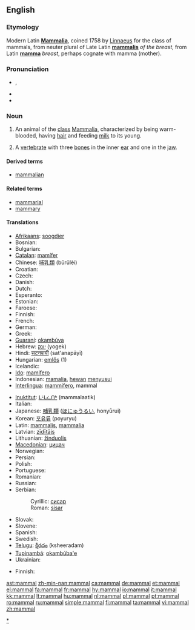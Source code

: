 {{wikipedia}}
==English==

===Etymology===
Modern Latin '''[[Mammalia]]''', coined 1758 by [[w:Linnaeus|Linnaeus]] for the class of mammals, from neuter plural of Late Latin '''[[mammalis]]''' ''of the breast'', from Latin '''[[mamma]]''' ''breast'', perhaps cognate with mamma (mother).

===Pronunciation===
* {{a|GenAm}} {{IPA|/ˈmæməl/}}, {{SAMPA|/"m{m@l/}}
* {{hyphenation|mam|mal}}
* {{audio|en-us-mammal.ogg|Audio (US)}}

===Noun===
{{en-noun}}

# An animal of the [[class]] [[Mammalia]], characterized by being warm-blooded, having [[hair]] and feeding [[milk]] to its young.
# {{paleontology}} A [[vertebrate]] with three [[bone]]s in the inner [[ear]] and one in the [[jaw]].

====Derived terms====
* [[mammalian]]

====Related terms====
* [[mammarial]]
* [[mammary]]

====Translations====
{{trans-top|animal of the class Mammalia}}
* [[Afrikaans]]: [[soogdier]]
* Bosnian: {{t-|bs|sisar|m}}
* Bulgarian: {{t+|bg|бозайник|m|tr=bozajnik|sc=Cyrl}}
* [[Catalan]]: [[mamífer]]
* Chinese: [[哺乳類]] (bǔrǔlèi)
* Croatian: {{t-|hr|sisavac|m}}
* Czech: {{t-|cs|savec|m}}
* Danish: {{t+|da|pattedyr}}
* Dutch: {{t+|nl|zoogdier|n}}
* Esperanto: {{t-|eo|mamulo|xs=Esperanto}}
* Estonian: {{t-|et|imetaja}}
* Faroese: {{t+|fo|súgdjór|xs=Faroese}}
* Finnish: {{t+|fi|nisäkäs}}
* French: {{t+|fr|mammifère|m}}
* German: {{t+|de|Säugetier|n}}
* Greek: {{t+|el|θηλαστικά|tr=thilastiká|sc=Grek}}
* [[Guaraní]]: [[okambúva]]
* Hebrew: [[יונק]] (yogek)
* Hindi: [[सटनपायी]] (sat'anapāyī)
* Hungarian: [[emlős]] (1)
* Icelandic: {{t+|is|spendýr}}
* [[Ido]]: [[mamifero]]
* Indonesian: [[mamalia]], [[hewan]] [[susu|menyusui]]
* [[Interlingua]]: [[mammifero]], mammal
{{trans-mid}}
* [[Inuktitut]]: [[ᒪᒻᒪᓛᑎᒃ]] (mammalaatik)
* Italian: {{t+|it|mammifero|m}}
* Japanese: [[哺乳類]] ([[ほにゅうるい]], honyūrui)
* Korean: [[포유류]] (poyuryu)
* Latin: [[mammalis]], [[mammalia]]
* Latvian: [[zīdītājs]] {{m}}
* Lithuanian: [[žinduolis]] {{m}}
* [[Macedonian]]: [[цицач]] {{m}}
* Norwegian: {{t-|no|pattedyr|n}}
* Persian: {{t-|fa|پستاندار|tr=pestandar|sc=fa-Arab|xs=Persian}}
* Polish: {{t+|pl|ssak|m}}
* Portuguese: {{t+|pt|mamífero|m}}
* Romanian: {{t+|ro|mamifer|n}}
* Russian: {{t+|ru|млекопитающее|n|tr=mlekopitájuščeje|sc=Cyrl}}
* Serbian:
*: Cyrillic: [[сисар]] {{m}}
*: Roman: [[sisar]] {{m}}
* Slovak: {{t-|sk|cicavec|m}}
* Slovene: {{t+|sl|sesalec|m}}
* Spanish: {{t+|es|mamífero|m}}
* Swedish: {{t+|sv|däggdjur|n}}
* [[Telugu]]: [[క్షీరదం]] (ksheeradam)
* [[Tupinambá]]: [[okambúba'e]]
* Ukrainian: {{t-|uk|ссавці|tr=ssavtsi|sc=Cyrl|xs=Ukrainian}}
{{trans-bottom}}

{{trans-top|paleontology: vertebrate with three bones in the inner ear and one in the jaw}}
* Finnish: {{t+|fi|nisäkäs}}
{{trans-mid}}
{{trans-bottom}}

[[Category:Mammals|*]]

[[ast:mammal]]
[[zh-min-nan:mammal]]
[[ca:mammal]]
[[de:mammal]]
[[et:mammal]]
[[el:mammal]]
[[fa:mammal]]
[[fr:mammal]]
[[hy:mammal]]
[[io:mammal]]
[[it:mammal]]
[[kk:mammal]]
[[lt:mammal]]
[[hu:mammal]]
[[nl:mammal]]
[[pl:mammal]]
[[pt:mammal]]
[[ro:mammal]]
[[ru:mammal]]
[[simple:mammal]]
[[fi:mammal]]
[[ta:mammal]]
[[vi:mammal]]
[[zh:mammal]]